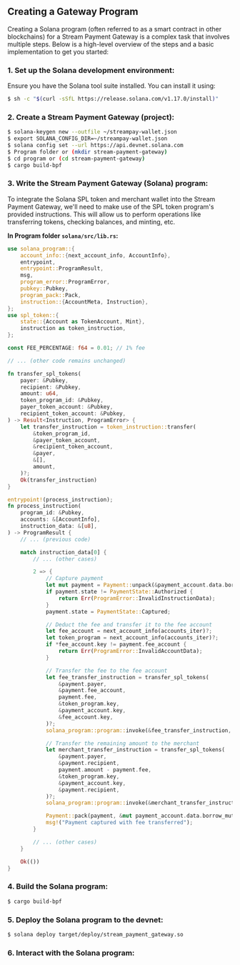 ## Creating a Gateway Program

Creating a Solana program (often referred to as a smart contract in other blockchains) for a Stream Payment Gateway is a complex task that involves multiple steps. Below is a high-level overview of the steps and a basic implementation to get you started:

### 1. Set up the Solana development environment:

Ensure you have the Solana tool suite installed. You can install it using:
```bash
$ sh -c "$(curl -sSfL https://release.solana.com/v1.17.0/install)"
```

### 2. Create a Stream Payment Gateway (project):

```bash
$ solana-keygen new --outfile ~/streampay-wallet.json
$ export SOLANA_CONFIG_DIR=~/streampay-wallet.json
$ solana config set --url https://api.devnet.solana.com
$ Program folder or (mkdir stream-payment-gateway)
$ cd program or (cd stream-payment-gateway)
$ cargo build-bpf
```

### 3. Write the Stream Payment Gateway (Solana) program:

To integrate the Solana SPL token and merchant wallet into the Stream Payment Gateway, we'll need to make use of the SPL token program's provided instructions. 
This will allow us to perform operations like transferring tokens, checking balances, and minting, etc.

**In Program folder `solana/src/lib.rs`:**

```rust
use solana_program::{
    account_info::{next_account_info, AccountInfo},
    entrypoint,
    entrypoint::ProgramResult,
    msg,
    program_error::ProgramError,
    pubkey::Pubkey,
    program_pack::Pack,
    instruction::{AccountMeta, Instruction},
};
use spl_token::{
    state::{Account as TokenAccount, Mint},
    instruction as token_instruction,
};

const FEE_PERCENTAGE: f64 = 0.01; // 1% fee

// ... (other code remains unchanged)

fn transfer_spl_tokens(
    payer: &Pubkey,
    recipient: &Pubkey,
    amount: u64,
    token_program_id: &Pubkey,
    payer_token_account: &Pubkey,
    recipient_token_account: &Pubkey,
) -> Result<Instruction, ProgramError> {
    let transfer_instruction = token_instruction::transfer(
        &token_program_id,
        &payer_token_account,
        &recipient_token_account,
        &payer,
        &[],
        amount,
    )?;
    Ok(transfer_instruction)
}

entrypoint!(process_instruction);
fn process_instruction(
    program_id: &Pubkey,
    accounts: &[AccountInfo],
    instruction_data: &[u8],
) -> ProgramResult {
    // ... (previous code)

    match instruction_data[0] {
        // ... (other cases)

        2 => {
            // Capture payment
            let mut payment = Payment::unpack(&payment_account.data.borrow())?;
            if payment.state != PaymentState::Authorized {
                return Err(ProgramError::InvalidInstructionData);
            }
            payment.state = PaymentState::Captured;

            // Deduct the fee and transfer it to the fee account
            let fee_account = next_account_info(accounts_iter)?;
            let token_program = next_account_info(accounts_iter)?;
            if *fee_account.key != payment.fee_account {
                return Err(ProgramError::InvalidAccountData);
            }

            // Transfer the fee to the fee account
            let fee_transfer_instruction = transfer_spl_tokens(
                &payment.payer,
                &payment.fee_account,
                payment.fee,
                &token_program.key,
                &payment_account.key,
                &fee_account.key,
            )?;
            solana_program::program::invoke(&fee_transfer_instruction, accounts)?;

            // Transfer the remaining amount to the merchant
            let merchant_transfer_instruction = transfer_spl_tokens(
                &payment.payer,
                &payment.recipient,
                payment.amount - payment.fee,
                &token_program.key,
                &payment_account.key,
                &payment.recipient,
            )?;
            solana_program::program::invoke(&merchant_transfer_instruction, accounts)?;

            Payment::pack(payment, &mut payment_account.data.borrow_mut())?;
            msg!("Payment captured with fee transferred");
        }

        // ... (other cases)
    }

    Ok(())
}
```

### 4. Build the Solana program:

```bash
$ cargo build-bpf
```

### 5. Deploy the Solana program to the devnet:

```bash
$ solana deploy target/deploy/stream_payment_gateway.so
```

### 6. Interact with the Solana program:

